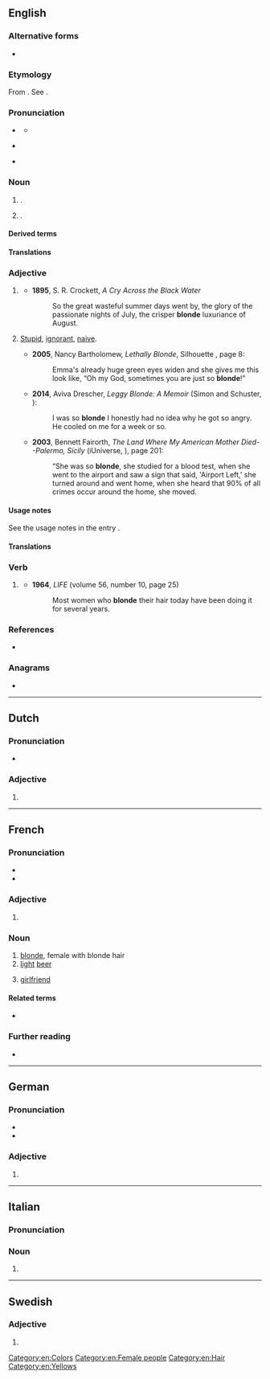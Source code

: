 ==English==

===Alternative forms===
* {{l|en|blond}}

===Etymology===
From {{der|en|frm|-}} {{m|fr|blonde|g=f}}. See {{m|en|blond}}.

===Pronunciation===
* {{a|RP}} {{IPA|en|/blɒnd/}}
** {{audio|en|LL-Q1860 (eng)-Vealhurl-blonde.wav|Audio (Southern England)}}
* {{a|US}} {{IPA|en|/blɑnd/}}
* {{rhymes|en|ɒnd|s=1}}

===Noun===
{{en-noun}}

# {{alternative form of|en|blond|nodot=1}} {{gloss|person of fair hair}}. {{qualifier|Used especially of a woman. See the usage notes in the entry ''[[blond]]''.}}
# {{alternative form of|en|blond|nodot=1}} {{gloss|[[pale]] [[golden]] [[brown]] [[color]]}}.
#: {{color panel|F8E8A7}}

====Derived terms====
{{der3|en|
|blonde bombshell
|blonde moment
|atomic blonde
|bottle blonde
|dirty blonde
|dumb blonde
|golden blonde
|honey blonde
|peroxide blonde
|platinum blonde
|sandy blonde
|strawberry blonde
|titanium blonde
}}

====Translations====
{{trans-see|blond}}

===Adjective===
{{en-adj|er|more}}

# {{lb|en|especially|of a woman}} {{alternative form of|en|blond}}
#* '''1895''', S. R. Crockett, ''A Cry Across the Black Water''
#*: So the great wasteful summer days went by, the glory of the passionate nights of July, the crisper '''blonde''' luxuriance of August.
# {{lb|en|especially|of a|woman|offensive}} [[stupid|Stupid]], [[ignorant]], [[naive]].
#* '''2005''', Nancy Bartholomew, ''Lethally Blonde'', Silhouette {{ISBN|9781552543771}}, page 8:
#*: Emma&#39;s already huge green eyes widen and she gives me this look like, “Oh my God, sometimes you are just so '''blonde'''!”
#* '''2014''', Aviva Drescher, ''Leggy Blonde: A Memoir'' (Simon and Schuster, {{ISBN|9781476722153}}):
#*: I was so '''blonde''' I honestly had no idea why he got so angry. He cooled on me for a week or so.
#* '''2003''', Bennett Fairorth, ''The Land Where My American Mother Died--Palermo, Sicily'' (iUniverse, {{ISBN|9780595279388}}), page 201:
#*: “She was so '''blonde''', she studied for a blood test, when she went to the airport and saw a sign that said, &#39;Airport Left,&#39; she turned around and went home, when she heard that 90% of all crimes occur around the home, she moved.

====Usage notes====
See the usage notes in the entry {{m|en|blond}}.

====Translations====
{{trans-see|blond}}

===Verb===
{{en-verb}}

# {{lb|en|especially|of a woman}} {{alt form|en|blond}}
#* '''1964''', ''LIFE'' (volume 56, number 10, page 25)
#*: Most women who '''blonde''' their hair today have been doing it for several years.

===References===
* {{R:Lexico}}

===Anagrams===
* {{anagrams|en|a=bdelno|Bolden|bolden|bolned}}

[[Category:en:Colors]]
[[Category:en:Female people]]
[[Category:en:Hair]]
[[Category:en:Yellows]]

----

==Dutch==

===Pronunciation===
* {{audio|nl|Nl-blonde.ogg|Audio}}

===Adjective===
{{head|nl|adjective form}}

# {{nl-adj form of|infl|blond}}

----

==French==

===Pronunciation===
* {{fr-IPA}}
* {{audio|fr|LL-Q150 (fra)-WikiLucas00-blonde.wav|Audio}}

===Adjective===
{{head|fr|adjective form}}

# {{feminine singular of|fr|blond}}

===Noun===
{{fr-noun|f}}

# [[blonde]], female with blonde hair
# [[light]] [[beer]]
# {{lb|fr|Canada|Quebec|Louisiana|informal}} [[girlfriend]]
#: {{ant|fr|chum}}

====Related terms====
* {{l|fr|bière blonde}}

===Further reading===
* {{R:TLFi}}

----

==German==

===Pronunciation===
* {{IPA|de|/ˈblɔndə/}}
* {{audio|de|De-blonde.ogg|Audio}}

===Adjective===
{{head|de|adjective form}}

# {{de-adj form of|blond}}

----

==Italian==

===Pronunciation===
{{it-pr|blónde}}

===Noun===
{{head|it|noun form|g=f-p}}

# {{plural of|it|blonda}}

----

==Swedish==

===Adjective===
{{head|sv|adjective form}}

# {{sv-adj-form-abs-def-m|blond}}